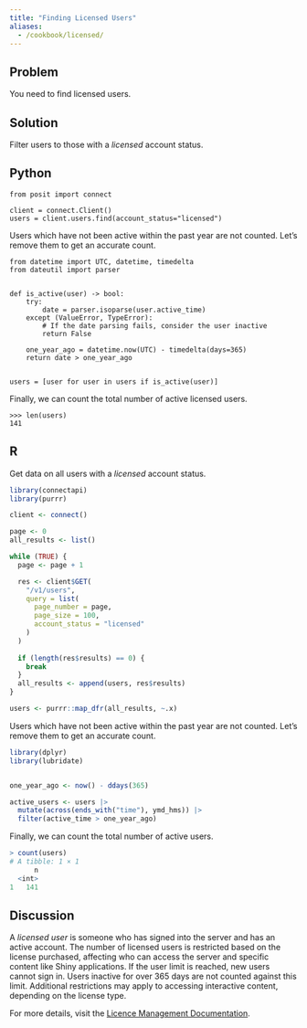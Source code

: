 ```yaml
---
title: "Finding Licensed Users"
aliases:
  - /cookbook/licensed/
---
```



## Problem

You need to find licensed users.

## Solution

Filter users to those with a *licensed* account status.

:::{.panel-tabset group="language"}

## Python

```.python
from posit import connect

client = connect.Client()
users = client.users.find(account_status="licensed")
```

Users which have not been active within the past year are not counted. Let's remove them to get an accurate count.

```.python
from datetime import UTC, datetime, timedelta
from dateutil import parser


def is_active(user) -> bool:
    try:
        date = parser.isoparse(user.active_time)
    except (ValueError, TypeError):
        # If the date parsing fails, consider the user inactive
        return False

    one_year_ago = datetime.now(UTC) - timedelta(days=365)
    return date > one_year_ago


users = [user for user in users if is_active(user)]
```

Finally, we can count the total number of active licensed users.

```.python
>>> len(users)
141
```


## R

Get data on all users with a *licensed* account status.

```.r
library(connectapi)
library(purrr)

client <- connect()

page <- 0
all_results <- list()

while (TRUE) {
  page <- page + 1

  res <- client$GET(
    "/v1/users",
    query = list(
      page_number = page,
      page_size = 100,
      account_status = "licensed"
    )
  )
  
  if (length(res$results) == 0) {
    break
  }
  all_results <- append(users, res$results)
}

users <- purrr::map_dfr(all_results, ~.x)
```

Users which have not been active within the past year are not counted. Let's remove them to get an accurate count.

```.r
library(dplyr)
library(lubridate)


one_year_ago <- now() - ddays(365)

active_users <- users |>
  mutate(across(ends_with("time"), ymd_hms)) |>
  filter(active_time > one_year_ago)
```

Finally, we can count the total number of active users.

```.r
> count(users)
# A tibble: 1 × 1
      n
  <int>
1   141
```

:::

## Discussion

A *licensed user* is someone who has signed into the server and has an active account. The number of licensed users is restricted based on the license purchased, affecting who can access the server and specific content like Shiny applications. If the user limit is reached, new users cannot sign in. Users inactive for over 365 days are not counted against this limit. Additional restrictions may apply to accessing interactive content, depending on the license type.

For more details, visit the [Licence Management Documentation](/admin/licensing).

